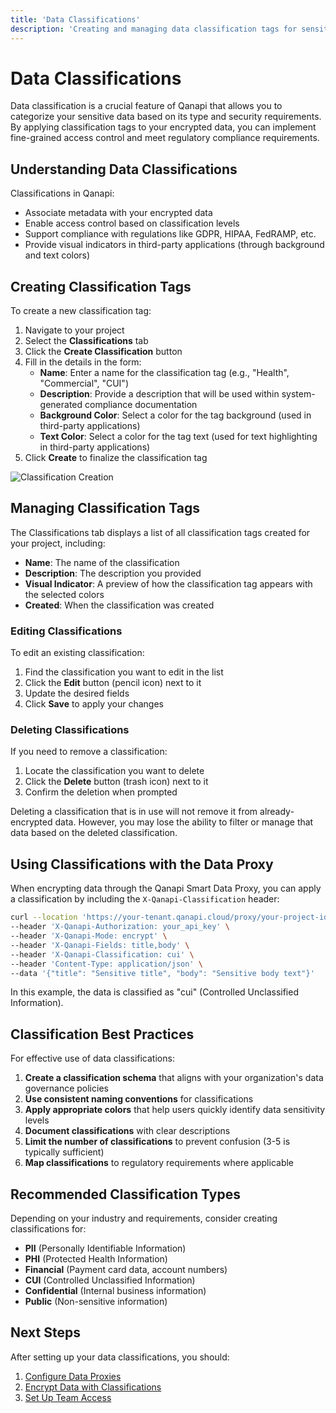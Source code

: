 ```yaml
---
title: 'Data Classifications'
description: 'Creating and managing data classification tags for sensitive information'
---
```


# Data Classifications

Data classification is a crucial feature of Qanapi that allows you to categorize your sensitive data based on its type and security requirements. By applying classification tags to your encrypted data, you can implement fine-grained access control and meet regulatory compliance requirements.

## Understanding Data Classifications

Classifications in Qanapi:

- Associate metadata with your encrypted data
- Enable access control based on classification levels
- Support compliance with regulations like GDPR, HIPAA, FedRAMP, etc.
- Provide visual indicators in third-party applications (through background and text colors)

## Creating Classification Tags

To create a new classification tag:

1. Navigate to your project
2. Select the **Classifications** tab
3. Click the **Create Classification** button
4. Fill in the details in the form:
   - **Name**: Enter a name for the classification tag (e.g., "Health", "Commercial", "CUI")
   - **Description**: Provide a description that will be used within system-generated compliance documentation
   - **Background Color**: Select a color for the tag background (used in third-party applications)
   - **Text Color**: Select a color for the tag text (used for text highlighting in third-party applications)
5. Click **Create** to finalize the classification tag

![Classification Creation](/images/classification-creation.png)

## Managing Classification Tags

The Classifications tab displays a list of all classification tags created for your project, including:

- **Name**: The name of the classification
- **Description**: The description you provided
- **Visual Indicator**: A preview of how the classification tag appears with the selected colors
- **Created**: When the classification was created

### Editing Classifications

To edit an existing classification:

1. Find the classification you want to edit in the list
2. Click the **Edit** button (pencil icon) next to it
3. Update the desired fields
4. Click **Save** to apply your changes

### Deleting Classifications

If you need to remove a classification:

1. Locate the classification you want to delete
2. Click the **Delete** button (trash icon) next to it
3. Confirm the deletion when prompted

<Warning>
Deleting a classification that is in use will not remove it from already-encrypted data. However, you may lose the ability to filter or manage that data based on the deleted classification.
</Warning>

## Using Classifications with the Data Proxy

When encrypting data through the Qanapi Smart Data Proxy, you can apply a classification by including the `X-Qanapi-Classification` header:

```bash
curl --location 'https://your-tenant.qanapi.cloud/proxy/your-project-id' \
--header 'X-Qanapi-Authorization: your_api_key' \
--header 'X-Qanapi-Mode: encrypt' \
--header 'X-Qanapi-Fields: title,body' \
--header 'X-Qanapi-Classification: cui' \
--header 'Content-Type: application/json' \
--data '{"title": "Sensitive title", "body": "Sensitive body text"}'
```

In this example, the data is classified as "cui" (Controlled Unclassified Information).

## Classification Best Practices

For effective use of data classifications:

1. **Create a classification schema** that aligns with your organization's data governance policies
2. **Use consistent naming conventions** for classifications
3. **Apply appropriate colors** that help users quickly identify data sensitivity levels
4. **Document classifications** with clear descriptions
5. **Limit the number of classifications** to prevent confusion (3-5 is typically sufficient)
6. **Map classifications** to regulatory requirements where applicable

## Recommended Classification Types

Depending on your industry and requirements, consider creating classifications for:

- **PII** (Personally Identifiable Information)
- **PHI** (Protected Health Information)
- **Financial** (Payment card data, account numbers)
- **CUI** (Controlled Unclassified Information)
- **Confidential** (Internal business information)
- **Public** (Non-sensitive information)

## Next Steps

After setting up your data classifications, you should:

1. [Configure Data Proxies](/api-v1/data-proxies/overview)
2. [Encrypt Data with Classifications](/api-v1/data-proxies/encryption)
3. [Set Up Team Access](/administration/team-management)
